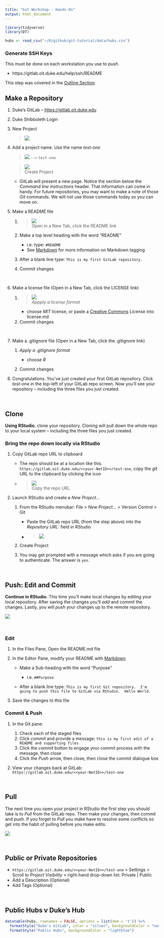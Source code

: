 ```yaml
---
title: "Git Workshop - Hands-On"
output: html_document
---
```


```r
library(tidyverse)
library(DT)
```

```r
hubs <- read_csv("~/R/github/git-tutorial/data/hubs.csv")
```

### Generate SSH Keys 

This must be done on each workstation you use to *push*.  

- https://gitlab.oit.duke.edu/help/ssh/README

This step was covered in the [Outline Section](outline.html#generate_ssh_keys_in_advance_of_the_workshop)

## Make a Repository
1. Duke's GitLab -- <a href="https://gitlab.oit.duke.edu" target="_blank">https://gitlab.oit.duke.edu</a>
1. Duke Shibboleth Login
1. New Project

    > ![](images/new_gitlab_project_button.png)
    
1. Add a project name.  Use the name *test-one*  

    > ![](images/project_name.png) `-->` `test-one` 
    
    > ![](images/create_project.png) <br> Create Project
    - GitLab will present a new page.  Notice the section below the *Command line instructions* header.  That information can come in handy.  For future repositories, you may want to make a note of those *Git* commands.  We will not use those commands today so you can move on.
    
1. Make a README file 
    
    1. > ![](images/readme.png) <br>Open in a New Tab, click the README link
    1. Make a top level heading with the word "README"
    
        - i.e. type:  `#README` 
        - See [Markdown](markdown.html) for more information on Markdown tagging
    1. After a blank line type: `This is my first GitLab repository.`
    1. Commit changes  
    
    &nbsp; 
    
1. Make a license file (Open in a New Tab, click the LICENSE link) 

    1. > ![](images/license.png) <br> *Appply a license format* 
    
        - choose *MIT* license, or paste a [Creative Commons](https://creativecommons.org/share-your-work/) License into license.md
    1. Commit changes
    
    &nbsp; 
    
1. Make a .gitignore file (Open in a New Tab, click the .gitignore link)

    1. *Apply a .gitignore format* 
    
        - choose *R* 
        
    1. Commit changes
    
1. Congratulations.  You've just created your first GitLab repository.  Click *test-one* in the top-left of your GitLab repo screen.  Now you'll see your repository -- including the three files you just created.

&nbsp; 

## Clone

**Using RStudio**, clone your repository.  Cloning will pull down the whole repo to your local system -- including the three files you just created.
    
### Bring the repo down locally via RStudio

1. Copy GitLab repo URL to clipboard 

	  - The repo should be at a location like this. `https://gitlab.oit.duke.edu/<<your-NetID>>/test-one`, copy the *git* URL to the clipboard by clicking the icon
	  - > ![](images/copy_repo.png) <br> Copy the repo URL
	    
1. Launch RStudio and create a *New Project...*

    1. From the RStudio menubar:  *File > New Project...* > Version Control > Git
    
        - Paste the GitLab repo URL (from the step above) into the  *Repository URL:* field in RStudio <br>
	    
        - > ![](images/project_version_git.png)
	    
    1. Create Project
    1. You may get prompted with a message which asks if you are going to authenticate.  The answer is `yes`.

&nbsp; 

## Push: Edit and Commit

**Continue in RStudio**.  This time you'll make local changes by editing your local repository.  After saving the changes you'll *add* and *commit* the changes.  Lastly, you will *push* your changes up to the remote repository.

![](images/push.png) 

&nbsp;  

### Edit

1. In the Files Pane, Open the README.md file
1. In the Editor Pane, modify your README with [Markdown](markdown.html)

    - Make a Sub-heading with the word "Purpose"
    
        - i.e. `##Purpose`
        
    - After a blank line type: `This is my first Git repository.  I'm going to push this file to GitLab via RStudio.  Hello World.`
1. Save the changes to this file


### Commit & Push

1. In the Git pane:

    1. Check each of the staged files
    1. Click *commit* and provide a message:  `this is my first edit of a README and supporting files`
    1. Click the *commit* button to engage your commit  process with the message, then close
    1. Click the *Push* arrow, then close, then close the commit dialogue box  
1. View your changes back at GitLab:  `https://gitlab.oit.duke.edu/<<your-NetID>>/test-one`

&nbsp; 

## Pull

The next time you open your project in RStudio the first step you should take is to *Pull* from the GitLab repo.  Then make your changes, then commit and push.  If you forget to *Pull* you make have to resolve some conflicts so get into the habit of pulling before you make edits.

![](images/git_push_pull.png)

&nbsp;

## Public or Private Repositories

- `https://gitlab.oit.duke.edu/<<your-NetID>>/test-one` > Settings > Scroll to *Project Visibility* > right-hand drop-down list:  Private | Public
- Add a Description (Optional)
- Add Tags (Optional)  

&nbsp; 

## Public Hubs v Duke's Hub

```r
datatable(hubs, rownames = FALSE, options = list(dom = 't')) %>% 
  formatStyle("Duke's GitLab", color = "silver", backgroundColor = "navy", fontWeight = "bold") %>% 
  formatStyle("Public Hubs", backgroundColor = "lightblue")
```





&nbsp; 

&nbsp;